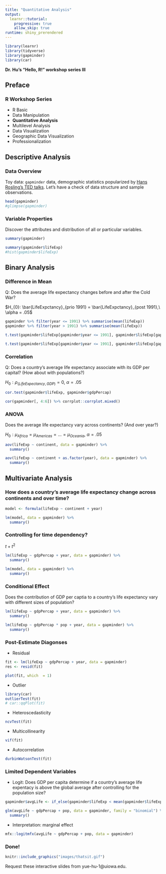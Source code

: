 ```yaml
---
title: "Quantitative Analysis"
output: 
  learnr::tutorial:
    progressive: true
    allow_skip: true
runtime: shiny_prerendered
---
```


```r
library(learnr)
library(tidyverse)
library(gapminder)
library(car)
```

**Dr. Hu's "Hello, R!" workshop series III** 

## Preface

### R Workshop Series

* R Basic
* Data Manipulation
* **Quantitative Analysis**
* Multilevel Analysis
* Data Visualization
* Geographic Data Visualization
* Professionalization

## Descriptive Analysis

### Data Overview

Toy data: `gapminder` data, demographic statistics popularized by [Hans Rosling's TED talks](https://www.ted.com/talks/hans_rosling_shows_the_best_stats_you_ve_ever_seen?utm_campaign=tedspread--b&utm_medium=referral&utm_source=tedcomshare).
Let's have a check of data structure and sample observations.

```r
head(gapminder)
#glimpse(gapminder)
```

### Variable Properties

Discover the attributes and distribution of all or particular variables.

```r
summary(gapminder)
```

```r
summary(gapminder$lifeExp)
#hist(gapminder$lifeExp)
```

## Binary Analysis

### Difference in Mean

Q: Does the average life expectancy changes before and after the Cold War? 

$H_{0}: \bar{LifeExpctancy}_{prio 1991} = \bar{LifeExpctancy}_{post 1991},\ \alpha = .05$

```r
gapminder %>% filter(year <= 1991) %>% summarise(mean(lifeExp))
gapminder %>% filter(year > 1991) %>% summarise(mean(lifeExp))
```

```r
t.test(gapminder$lifeExp[gapminder$year <= 1991], gapminder$lifeExp[gapminder$year > 1991])

t.test(gapminder$lifeExp[gapminder$year <= 1991], gapminder$lifeExp[gapminder$year > 1991], alternative = "greater", conf.level = .99)
```

### Correlation

Q: Does a country's average life expectancy associate with its GDP per capital? (How about with populations?)

$H_{0}: \rho_{(LifeExpectancy, GDP)} = 0,\ \alpha = .05$

```r
cor.test(gapminder$lifeExp, gapminder$gdpPercap)
```

```r
cor(gapminder[, 4:6]) %>% corrplot::corrplot.mixed()
```

### ANOVA

Does the average life expectancy vary across continents? (And over year?)

$H_{0}: \mu_{Africa} = \mu_{Americas} = ... = \mu_{Oceania},\ \alpha = .05$

```r
aov(lifeExp ~ continent, data = gapminder) %>% 
  summary()
```

```r
aov(lifeExp ~ continent + as.factor(year), data = gapminder) %>% 
  summary()
```

## Multivariate Analysis

### How does a country's average life expectancy change across continents and over time?

```r
model <- formula(lifeExp ~ continent + year)
```


```r
lm(model, data = gapminder) %>%
  summary()
```

### Controlling for time dependency?

$t + t^2$

```r
lm(lifeExp ~ gdpPercap + year, data = gapminder) %>%
  summary()
```


```r
lm(model, data = gapminder) %>%
  summary()
```

### Conditional Effect

Does the contribution of GDP per captia to a country's life expectancy vary with different sizes of population?

```r
lm(lifeExp ~ gdpPercap + year, data = gapminder) %>%
  summary()
```


```r
lm(lifeExp ~ gdpPercap * pop + year, data = gapminder) %>%
  summary()
```

### Post-Estimate Diagonses

* Residual

```r
fit <- lm(lifeExp ~ gdpPercap + year, data = gapminder)
res <- resid(fit)
```

```r
plot(fit, which  = 1)
```

* Outlier

```r
library(car)
outlierTest(fit)
# car::qqPlot(fit)
```


* Heteroscedasticity

```r
ncvTest(fit) 
```

* Multicollinearity

```r
vif(fit)
```

* Autocorrelation

```r
durbinWatsonTest(fit)
```

### Limited Dependent Variables

* Logit: Does GDP per capita determine if a country's average life expentacy is above the global average after controlling for the population size?

```r
gapminder$avgLife <- if_else(gapminder$lifeExp < mean(gapminder$lifeExp), 0, 1)
```

```r
glm(avgLife ~ gdpPercap + pop, data = gapminder, family = "binomial") %>%
  summary()
```

* Interpretation: marginal effect

```r
mfx::logitmfx(avgLife ~ gdpPercap + pop, data = gapminder)
```


### Done!

```r
knitr::include_graphics("images/thatsit.gif")
```

Request these interactive slides from yue-hu-1@uiowa.edu.
